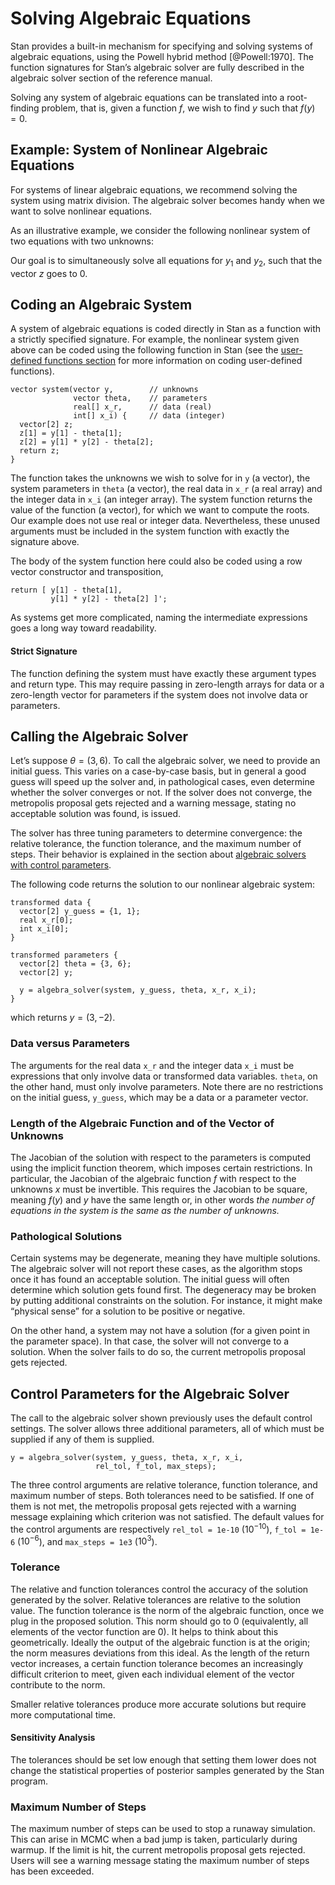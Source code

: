 # Solving Algebraic Equations  {#algebra-solver.chapter}

Stan provides a built-in mechanism for specifying and solving systems
of algebraic equations, using the Powell hybrid method [@Powell:1970].
The function signatures for Stan's algebraic solver are fully
described in the algebraic solver section of the reference manual.

Solving any system of algebraic equations can be translated into a root-finding
problem, that is, given a function $f$, we wish to find $y$ such that
$f(y) = 0$.

## Example: System of Nonlinear Algebraic Equations

For systems of linear algebraic equations, we recommend solving the system
using matrix division. The algebraic solver becomes handy when we want
to solve nonlinear equations.

As an illustrative example, we consider the following nonlinear system of two equations
with two unknowns:
\begin{align*}
z_1 &= y_1 - \theta_1 \\
z_2 &= y_1 y_2 + \theta_2
\end{align*}

Our goal is to simultaneously solve all equations for
$y_1$ and $y_2$, such that the vector $z$ goes to 0.

## Coding an Algebraic System

A system of algebraic equations is coded directly in Stan as a
function with a strictly specified signature. For example, the
nonlinear system given above can be coded using the
following function in Stan (see the [user-defined functions
section](#functions-programming.chapter) for more information on coding
user-defined functions).

```
vector system(vector y,        // unknowns
              vector theta,    // parameters
              real[] x_r,      // data (real)
              int[] x_i) {     // data (integer)
  vector[2] z;
  z[1] = y[1] - theta[1];
  z[2] = y[1] * y[2] - theta[2];
  return z;
}
```

The function takes the unknowns we wish to solve for in `y` (a
vector), the system parameters in `theta` (a vector), the real
data in `x_r` (a real array) and the integer data in `x_i`
(an integer array). The system function returns the value of the
function (a vector), for which we want to compute the roots. Our
example does not use real or integer data. Nevertheless, these unused
arguments must be included in the system function with exactly the
signature above.

The body of the system function here could also be coded using a row
vector constructor and transposition,

```
return [ y[1] - theta[1],
         y[1] * y[2] - theta[2] ]';
```

As systems get more complicated, naming the intermediate expressions
goes a long way toward readability.



#### Strict Signature {-}

The function defining the system must have exactly these argument types and
return type. This may require passing in zero-length arrays for data or a zero-length
vector for parameters if the system does not involve data or parameters.

## Calling the Algebraic Solver

Let's suppose $\theta = (3, 6)$. To call the algebraic solver, we need to
provide an initial guess. This varies on a case-by-case basis, but in general
a good guess will speed up the solver and, in pathological cases, even determine
whether the solver converges or not. If the solver does not converge, the metropolis
proposal gets rejected and a warning message, stating no acceptable solution was
found, is issued.

The solver has three tuning parameters to determine convergence: the
relative tolerance, the function tolerance, and the maximum number of
steps.  Their behavior is explained in
the section about [algebraic solvers with control
parameters](#algebra-control.section).

The following code returns the solution to our nonlinear algebraic system:

```
transformed data {
  vector[2] y_guess = {1, 1};
  real x_r[0];
  int x_i[0];
}

transformed parameters {
  vector[2] theta = {3, 6};
  vector[2] y;

  y = algebra_solver(system, y_guess, theta, x_r, x_i);
}
```

which returns $y = (3, -2)$.

### Data versus Parameters {-}
The arguments for the real data `x_r` and
the integer data `x_i` must be expressions that only involve data or
transformed data variables. `theta`, on the other hand,
must only involve parameters. Note there are no restrictions on the initial guess,
`y_guess`, which may be a data or a parameter vector.

### Length of the Algebraic Function and of the Vector of Unknowns {-}
The Jacobian of the solution with respect to the parameters is computed
using the implicit function theorem, which imposes certain restrictions. In particular,
the Jacobian of the algebraic function $f$ with respect to the unknowns $x$ must
be invertible. This requires the Jacobian to be square, meaning $f(y)$ and
$y$ have the same length or, in other words *the number of equations in
the system is the same as the number of unknowns.*

### Pathological Solutions {-}
Certain systems may be degenerate, meaning they have multiple solutions. The
algebraic solver will not report these cases, as the algorithm stops once it has found
an acceptable solution. The initial guess will often determine which solution gets found
first. The degeneracy may be broken by putting additional constraints on the solution.
For instance, it might make "physical sense" for a solution to be positive or negative.

On the other hand, a system may not have a solution (for a given point in the parameter
space). In that case, the solver will not converge to a solution. When the solver fails to
do so, the current metropolis proposal gets rejected.

## Control Parameters for the Algebraic Solver {#algebra-control.section}

The call to the algebraic solver shown previously uses the default control settings. The solver
allows three additional parameters, all of which must be supplied if any of them is
supplied.

```
y = algebra_solver(system, y_guess, theta, x_r, x_i,
                   rel_tol, f_tol, max_steps);
```

The three control arguments are relative tolerance, function tolerance, and maximum
number of steps. Both tolerances need to be satisfied. If one of them is not met, the
metropolis proposal gets rejected with a warning message explaining which criterion
was not satisfied. The default values for the control arguments are respectively
`rel_tol = 1e-10` ($10^{-10}$), `f_tol = 1e-6` ($10^{-6}$), and `max_steps = 1e3` ($10^3$).

### Tolerance {-}

The relative and function tolerances control the accuracy of the solution generated by
the solver. Relative tolerances are relative to the solution value. The function tolerance
is the norm of the algebraic function, once we plug in the proposed solution. This norm
should go to 0 (equivalently, all elements of the vector function are 0). It helps to think about this
geometrically. Ideally the output of the algebraic function is at the origin; the norm measures
deviations from this ideal. As the length of the return vector increases, a certain
function tolerance becomes an increasingly difficult criterion to meet, given each
individual element of the vector contribute to the norm.

Smaller relative tolerances produce more accurate solutions but require more computational time.

#### Sensitivity Analysis {-}

The tolerances should be set low enough that setting them lower does not change the
statistical properties of posterior samples generated by the Stan program.

### Maximum Number of Steps {-}

The maximum number of steps can be used to stop a runaway simulation. This can arise in
MCMC when a bad jump is taken, particularly during warmup. If the limit is hit, the
current metropolis proposal gets rejected. Users will see a  warning message stating the
maximum number of steps has been exceeded.

